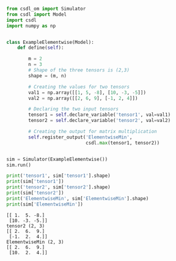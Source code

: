 ```py
from csdl_om import Simulator
from csdl import Model
import csdl
import numpy as np


class ExampleElementwise(Model):
    def define(self):

        m = 2
        n = 3
        # Shape of the three tensors is (2,3)
        shape = (m, n)

        # Creating the values for two tensors
        val1 = np.array([[1, 5, -8], [10, -3, -5]])
        val2 = np.array([[2, 6, 9], [-1, 2, 4]])

        # Declaring the two input tensors
        tensor1 = self.declare_variable('tensor1', val=val1)
        tensor2 = self.declare_variable('tensor2', val=val2)

        # Creating the output for matrix multiplication
        self.register_output('ElementwiseMin',
                             csdl.max(tensor1, tensor2))


sim = Simulator(ExampleElementwise())
sim.run()

print('tensor1', sim['tensor1'].shape)
print(sim['tensor1'])
print('tensor2', sim['tensor2'].shape)
print(sim['tensor2'])
print('ElementwiseMin', sim['ElementwiseMin'].shape)
print(sim['ElementwiseMin'])
```


```tensor1 (2, 3)
[[ 1.  5. -8.]
 [10. -3. -5.]]
tensor2 (2, 3)
[[ 2.  6.  9.]
 [-1.  2.  4.]]
ElementwiseMin (2, 3)
[[ 2.  6.  9.]
 [10.  2.  4.]]
```
